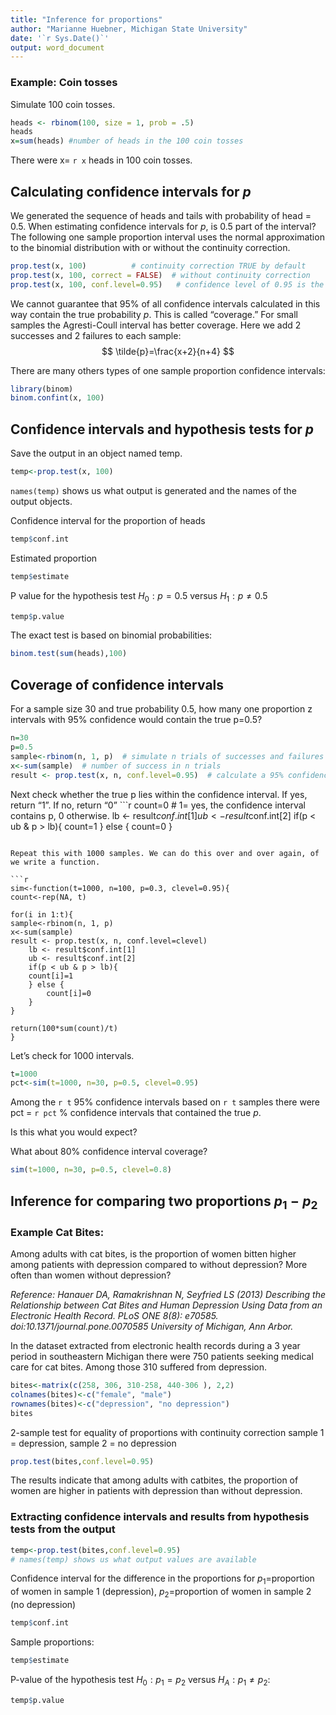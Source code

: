 ```yaml
---
title: "Inference for proportions"
author: "Marianne Huebner, Michigan State University"
date: '`r Sys.Date()`'
output: word_document
---
```


### Example: Coin tosses
Simulate 100 coin tosses.

```r
heads <- rbinom(100, size = 1, prob = .5)
heads
x=sum(heads) #number of heads in the 100 coin tosses
```


There were x= `r x` heads in 100 coin tosses.

## Calculating confidence intervals for $p$

We generated the sequence of heads and tails with probability of head = 0.5.  When estimating confidence intervals for $p$, is 0.5 part of the interval? The following one sample proportion interval uses the normal approximation to the binomial distribution with or without the continuity correction.

```r
prop.test(x, 100)          # continuity correction TRUE by default
prop.test(x, 100, correct = FALSE)  # without continuity correction
prop.test(x, 100, conf.level=0.95)   # confidence level of 0.95 is the default
```

We cannot guarantee that 95% of all confidence intervals calculated in this way contain the true probability $p$. This is called "coverage." For small samples the Agresti-Coull interval has better coverage. Here we add 2 successes and 2 failures to each sample:
$$
\tilde{p}=\frac{x+2}{n+4}
$$

There are many others types of one sample proportion confidence intervals:

```r
library(binom)
binom.confint(x, 100)

```

## Confidence intervals and hypothesis tests for $p$

Save the output in an object named temp.

```r
temp<-prop.test(x, 100) 
```

```names(temp)``` shows us what output is generated and the names of the output objects.


Confidence interval for the proportion of heads

```r
temp$conf.int
```

Estimated proportion

```r
temp$estimate
```

P value for the hypothesis test $H_0: p=0.5$ versus $H_1: p \ne 0.5$

```r
temp$p.value
```


The exact test is based on binomial probabilities:

```r
binom.test(sum(heads),100)
```


## Coverage of confidence intervals


For a  sample size 30 and true probability 0.5, how many one proportion z intervals with 95% confidence would contain the true p=0.5?

```r

n=30
p=0.5
sample<-rbinom(n, 1, p)  # simulate n trials of successes and failures
x<-sum(sample)  # number of success in n trials
result <- prop.test(x, n, conf.level=0.95)  # calculate a 95% confidence interval
```
 Next check whether the true p lies within the confidence interval. If yes, return "1". If no, return "0"
 ```r

count=0       # 1= yes, the confidence interval contains p, 0 otherwise.
    lb <- result$conf.int[1]
    ub <- result$conf.int[2]
    if(p < ub & p > lb){
      count=1
    } else {
      count=0
    }

```

Repeat this with 1000 samples. We can do this over and over again, of we write a function.

```r
sim<-function(t=1000, n=100, p=0.3, clevel=0.95){
count<-rep(NA, t)

for(i in 1:t){
sample<-rbinom(n, 1, p)
x<-sum(sample)
result <- prop.test(x, n, conf.level=clevel)
    lb <- result$conf.int[1]
    ub <- result$conf.int[2]
    if(p < ub & p > lb){
    count[i]=1
    } else {
        count[i]=0
    }
}

return(100*sum(count)/t)
}

```

Let's check for 1000 intervals.

```r
t=1000
pct<-sim(t=1000, n=30, p=0.5, clevel=0.95)
```

Among the `r t` 95% confidence intervals based on `r t` samples there were pct = `r pct` % confidence intervals that contained the true $p$. 

Is this what you would expect?

What about 80% confidence interval coverage?

```r
sim(t=1000, n=30, p=0.5, clevel=0.8)
```


## Inference for comparing two proportions $p_1-p_2$

### Example Cat Bites:
Among adults with cat bites, is the proportion of women bitten higher among patients with depression compared to without depression? 
More often than women without depression?

*Reference: Hanauer DA, Ramakrishnan N, Seyfried LS (2013) Describing the Relationship between Cat Bites and Human Depression Using Data from an Electronic Health Record. PLoS ONE 8(8): e70585. doi:10.1371/journal.pone.0070585  University of Michigan, Ann Arbor.*


In the dataset extracted from electronic health records during a 3 year period
in southeastern Michigan there were 750 patients seeking medical care for cat bites. Among those 310 suffered from depression.


```r
bites<-matrix(c(258, 306, 310-258, 440-306 ), 2,2)
colnames(bites)<-c("female", "male")
rownames(bites)<-c("depression", "no depression")
bites
```

2-sample test for equality of proportions with continuity correction
sample 1 = depression, sample 2 = no depression
```r
prop.test(bites,conf.level=0.95) 
```
The results indicate that among adults with catbites, the proportion of women are higher in patients with depression than without depression.  

### Extracting confidence intervals and results from hypothesis tests from the output
```r
temp<-prop.test(bites,conf.level=0.95)
# names(temp) shows us what output values are available
```

Confidence interval for the difference in the proportions for $p_1$=proportion of women in sample 1 (depression), 
$p_2$=proportion of women in sample 2 (no depression)
```r
temp$conf.int
```

Sample proportions: 
```r
temp$estimate
```

P-value of the hypothesis test $H_0: p_1=p_2$ versus $H_A: p_1 \ne p_2$:
```r
temp$p.value
```

